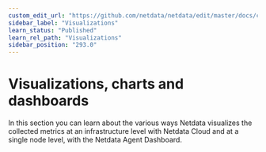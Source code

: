 ```yaml
---
custom_edit_url: "https://github.com/netdata/netdata/edit/master/docs/category-overview-pages/visualizations-overview.md"
sidebar_label: "Visualizations"
learn_status: "Published"
learn_rel_path: "Visualizations"
sidebar_position: "293.0"
---
```

# Visualizations, charts and dashboards

In this section you can learn about the various ways Netdata visualizes the collected metrics at an infrastructure level with Netdata Cloud
and at a single node level, with the Netdata Agent Dashboard. 
